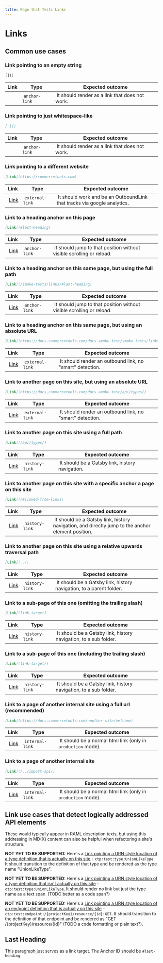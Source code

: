 ```yaml
---
title: Page that Tests Links
---
```


# Links

## Common use cases

### Link pointing to an empty string

```md
[]()
```

| Link  | Type           | Expected outcome                                |
| ----- | -------------- | ----------------------------------------------- |
|  []() |  `anchor-link` |  It should render as a link that does not work. |

### Link pointing to just whitespace-like

```md
[ ]()
```

| Link   | Type           | Expected outcome                                |
| ------ | -------------- | ----------------------------------------------- |
|  [ ]() |  `anchor-link` |  It should render as a link that does not work. |

### Link pointing to a different website

```md
[Link](https://commercetools.com)
```

| Link                               | Type             | Expected outcome                                                         |
| ---------------------------------- | ---------------- | ------------------------------------------------------------------------ |
|  [Link](https://commercetools.com) |  `external-link` |  It should work and be an OutboundLink that tracks via google analytics. |

### Link to a heading anchor on this page

```md
[Link](#last-heading)
```

| Link                   | Type           | Expected outcome                                                      |
| ---------------------- | -------------- | --------------------------------------------------------------------- |
|  [Link](#last-heading) |  `anchor-link` |  It should jump to that position without visible scrolling or reload. |

### Link to a heading anchor on this same page, but using the full path

```md
[Link](/smoke-tests/links/#last-heading)
```

| Link                                      | Type           | Expected outcome                                                      |
| ----------------------------------------- | -------------- | --------------------------------------------------------------------- |
|  [Link](/smoke-tests/links/#last-heading) |  `anchor-link` |  It should jump to that position without visible scrolling or reload. |

### Link to a heading anchor on this same page, but using an absolute URL

```md
[Link](https://docs.commercetools.com/docs-smoke-test/smoke-tests/links/#last-heading)
```

| Link                                                                                    | Type             | Expected outcome                                          |
| --------------------------------------------------------------------------------------- | ---------------- | --------------------------------------------------------- |
|  [Link](https://docs.commercetools.com/docs-smoke-test/smoke-tests/links/#last-heading) |  `external-link` |  It should render an outbound link, no "smart" detection. |

### Link to another page on this site, but using an absolute URL

```md
[Link](https://docs.commercetools.com/docs-smoke-test/api/types/)
```

| Link                                                               | Type             | Expected outcome                                          |
| ------------------------------------------------------------------ | ---------------- | --------------------------------------------------------- |
|  [Link](https://docs.commercetools.com/docs-smoke-test/api/types/) |  `external-link` |  It should render an outbound link, no "smart" detection. |

### Link to another page on this site using a full path

```md
[Link](/api/types/)
```

| Link                 | Type            | Expected outcome                                 |
| -------------------- | --------------- | ------------------------------------------------ |
|  [Link](/api/types/) |  `history-link` |  It should be a Gatsby link, history navigation. |

### Link to another page on this site with a specific anchor a page on this site

```md
[Link](/#linked-from-links)
```

| Link                         | Type            | Expected outcome                                                                                   |
| ---------------------------- | --------------- | -------------------------------------------------------------------------------------------------- |
|  [Link](/#linked-from-links) |  `history-link` |  It should be a Gatsby link, history navigation, and directly jump to the anchor element position. |

### Link to another page on this site using a relative upwards traversal path

```md
[Link](../)
```

| Link         | Type            | Expected outcome                                                     |
| ------------ | --------------- | -------------------------------------------------------------------- |
|  [Link](../) |  `history-link` |  It should be a Gatsby link, history navigation, to a parent folder. |

### Link to a sub-page of this one (omitting the trailing slash)

```md
[Link](link-target)
```

| Link                 | Type            | Expected outcome                                                  |
| -------------------- | --------------- | ----------------------------------------------------------------- |
|  [Link](link-target) |  `history-link` |  It should be a Gatsby link, history navigation, to a sub folder. |

### Link to a sub-page of this one (including the trailing slash)

```md
[Link](link-target/)
```

| Link                  | Type            | Expected outcome                                                  |
| --------------------- | --------------- | ----------------------------------------------------------------- |
|  [Link](link-target/) |  `history-link` |  It should be a Gatsby link, history navigation, to a sub folder. |

### Link to a page of another internal site using a full url (recommended)

```md
[Link](https://docs.commercetools.com/another-site/welcome)
```

| Link                                                         | Type             | Expected outcome                                              |
| ------------------------------------------------------------ | ---------------- | ------------------------------------------------------------- |
|  [Link](https://docs.commercetools.com/another-site/welcome) |  `internal-link` |  It should be a normal html link (only in `production` mode). |

### Link to a page of another internal site

```md
[Link](/../import-api/)
```

| Link                     | Type             | Expected outcome                                              |
| ------------------------ | ---------------- | ------------------------------------------------------------- |
|  [Link](/../import-api/) |  `internal-link` |  It should be a normal html link (only in `production` mode). |

## Link use cases that detect logically addressed API elements

These would typically appear in RAML description texts, but using this addressing in MD(X) content can also be helpful when refactoring a site's structure.

**NOT YET TO BE SUPPORTED:** Here's a [Link pointing a URN style location of a type definition that is actually on this site](ctp:test:type:UnionLikeType) - `ctp:test:type:UnionLikeType`. It should transition to the definition of that type and be rendered as the type name "UnionLikeType".

**NOT YET TO BE SUPPORTED:** Here's a [Link pointing a URN style location of a type definition that isn't actually on this site](ctp:test:type:UnionLikeType) - `ctp:test:type:UnionLikeType`. It should render no link but just the type name as a text span. (TODO better as a code span?)

**NOT YET TO BE SUPPORTED:** Here's a [Link pointing a URN style location of an endpoint definition that is actually on this site](ctp:test:endpoint:/{projectKey}/resource/{id}:GET) - `ctp:test:endpoint:/{projectKey}/resource/{id}:GET`. It should transition to the definition of that endpoint and be rendered as "GET /{projectKey}/resource/{id}" (TODO a code formatting or plain text?).

## Last Heading

This paragraph just serves as a link target. The Anchor ID should be `#last-heading`
